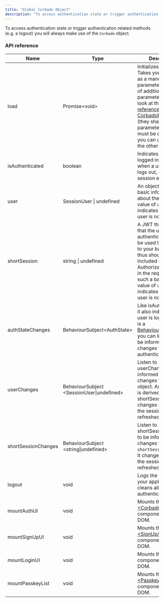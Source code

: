 ```yaml
---
title: "Global Corbado Object"
description: "To access authentication state or trigger authentication related methods (e.g. a logout) you will always make use of the Corbado object."
---
```


To access authentication state or trigger authentication related methods (e.g. a logout) you will always make use of the `Corbado` object.

### API reference

| Name                | Type                                       | Description                                                                                                                                                                                                                                                                                                                                                             |
| ------------------- | ------------------------------------------ | ----------------------------------------------------------------------------------------------------------------------------------------------------------------------------------------------------------------------------------------------------------------------------------------------------------------------------------------------------------------------- |
| load                | Promise\<void>                             | Initializes the SDK. Takes your `projectId` as a mandatory parameter. For a list of additional optional parameters take a look at the [API reference of CorbadoProvider](/frontend-integration/ui-components/corbadoprovider#api-reference) (they share the same parameters). `Load` must be called before you can use any of the other methods. |
| isAuthenticated     | boolean                                    | Indicates if the user is logged in. Changes when a user logs in, logs out, or when her session expires.                                                                                                                                                                                                                                                                 |
| user                | SessionUser \| undefined                   | An object that holds basic information about the user. A value of `undefined` indicates that the user is not logged in.                                                                                                                                                                                                                                                 |
| shortSession        | string \| undefined                        | A JWT that proves that the user is authenticated. It can be used to make calls to your backend and thus should be included as an Authorization Header in the requests to such a backend. A value of `undefined` indicates that the user is not logged in.                                                                                                               |
| authStateChanges    | BehaviourSubject\<AuthState>               | Like isAuthenticated, it also indicates if the user is logged in. As it is a [BehaviourSubject](https://www.learnrxjs.io/learn-rxjs/subjects/behaviorsubject), you can listen to it to be informed about changes to the user's authentication state.                                                                                                                    |
| userChanges         | BehaviourSubject \<SessionUser\|undefined> | Listen to userChanges to be informed about changes to the `user` object. As this object is derived from the shortSession, it changes every time the session is refreshed by the SDK.                                                                                                                                                                                    |
| shortSessionChanges | BehaviourSubject \<string\|undefined>      | Listen to shortSessionChanges to be informed about changes to the `shortSession` object. It changes every time the session is refreshed by the SDK.                                                                                                                                                                                                                     |
| logout              | void                                       | Logs the user out of your application and cleans all local authentication state.                                                                                                                                                                                                                                                                                        |
| mountAuthUI         | void                                       | Mounts the [\<CorbadoAuth/>](/frontend-integration/ui-components/corbadoauth) component to your DOM.                                                                                                                                                                                                                                             |
| mountSignUpUI       | void                                       | Mounts the [\<SignUp/>](/frontend-integration/ui-components/signup) component to your DOM.                                                                                                                                                                                                                                                       |
| mountLoginUI        | void                                       | Mounts the [\<Login/>](/frontend-integration/ui-components/login) component to your DOM.                                                                                                                                                                                                                                                         |
| mountPasskeyList    | void                                       | Mounts the [\<PasskeyList/>](/frontend-integration/ui-components/passkeylist) component to your DOM.                                                                                                                                                                                                                                             |
